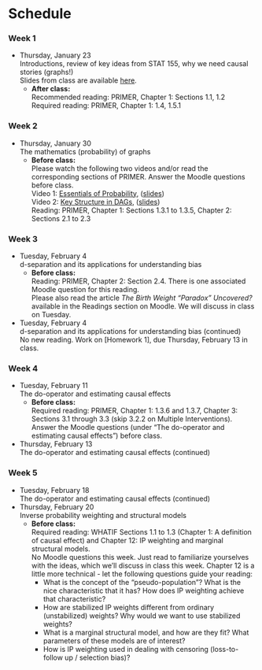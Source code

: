 # Schedule {-}

### Week 1 {-}

- Thursday, January 23    
    Introductions, review of key ideas from STAT 155, why we need causal stories (graphs!)    
    Slides from class are available [here](https://docs.google.com/presentation/d/1SNGxtjUwv4T-hDY7fgamMCF0I5-WpzOv6G1jRzw3QhA/edit?usp=sharing).
    - **After class:**    
        Recommended reading: PRIMER, Chapter 1: Sections 1.1, 1.2    
        Required reading: PRIMER, Chapter 1: 1.4, 1.5.1

### Week 2 {-}

- Thursday, January 30    
    The mathematics (probability) of graphs
    - **Before class:**    
        Please watch the following two videos and/or read the corresponding sections of PRIMER. Answer the Moodle questions before class.    
        Video 1: [Essentials of Probability](https://youtu.be/acofPsJDq5Y), ([slides](https://drive.google.com/file/d/1D8abGhrW99kbrlrMeLi3yogfpXwMmBc7/view?usp=sharing))    
        Video 2: [Key Structure in DAGs](https://youtu.be/Mh4G4QgrzYs), ([slides](https://drive.google.com/file/d/1F2hHqMOzyABQ7RH7owUdutWGrsdCR1qu/view?usp=sharing))    
        Reading: PRIMER, Chapter 1: Sections 1.3.1 to 1.3.5, Chapter 2: Sections 2.1 to 2.3

### Week 3 {-}

- Tuesday, February 4    
    d-separation and its applications for understanding bias
    - **Before class:**    
        Reading: PRIMER, Chapter 2: Section 2.4. There is one associated Moodle question for this reading.    
        Please also read the article *The Birth Weight "Paradox" Uncovered?* available in the Readings section on Moodle. We will discuss in class on Tuesday.
- Tuesday, February 4    
    d-separation and its applications for understanding bias (continued)    
    No new reading. Work on [Homework 1], due Thursday, February 13 in class.


### Week 4 {-}

- Tuesday, February 11    
    The do-operator and estimating causal effects    
    - **Before class:**    
        Required reading: PRIMER, Chapter 1: 1.3.6 and 1.3.7, Chapter 3: Sections 3.1 through 3.3 (skip 3.2.2 on Multiple Interventions). Answer the Moodle questions (under "The do-operator and estimating causal effects") before class.
- Thursday, February 13    
    The do-operator and estimating causal effects (continued)


### Week 5 {-}

- Tuesday, February 18    
    The do-operator and estimating causal effects (continued)
- Thursday, February 20    
    Inverse probability weighting and structural models    
    - **Before class:**    
        Required reading: WHATIF Sections 1.1 to 1.3 (Chapter 1: A definition of causal effect) and Chapter 12: IP weighting and marginal structural models.    
        No Moodle questions this week. Just read to familiarize yourselves with the ideas, which we'll discuss in class this week. Chapter 12 is a little more technical - let the following questions guide your reading:    
        - What is the concept of the "pseudo-population"? What is the nice characteristic that it has? How does IP weighting achieve that characteristic?
        - How are stabilized IP weights different from ordinary (unstabilized) weights? Why would we want to use stabilized weights?
        - What is a marginal structural model, and how are they fit? What parameters of these models are of interest?
        - How is IP weighting used in dealing with censoring (loss-to-follow up / selection bias)?


